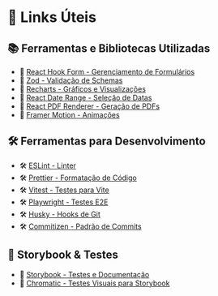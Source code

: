 
<Meta title="Links Úteis" />

# 🔗 Links Úteis

## 📚 Ferramentas e Bibliotecas Utilizadas

- 📖 [React Hook Form - Gerenciamento de Formulários](https://react-hook-form.com/)
- 📖 [Zod - Validação de Schemas](https://zod.dev/)
- 📖 [Recharts - Gráficos e Visualizações](https://recharts.org/en-US/)
- 📖 [React Date Range - Seleção de Datas](https://github.com/hypeserver/react-date-range)
- 📖 [React PDF Renderer - Geração de PDFs](https://react-pdf.dev/)
- 📖 [Framer Motion - Animações](https://www.framer.com/motion/)

## 🛠 Ferramentas para Desenvolvimento

- 🛠 [ESLint - Linter](https://eslint.org/docs/latest/)
- 🛠 [Prettier - Formatação de Código](https://prettier.io/)
- 🛠 [Vitest - Testes para Vite](https://vitest.dev/)
- 🛠 [Playwright - Testes E2E](https://playwright.dev/)
- 🛠 [Husky - Hooks de Git](https://typicode.github.io/husky/)
- 🛠 [Commitizen - Padrão de Commits](https://commitizen-tools.github.io/commitizen/)

## 📌 Storybook & Testes

- 📖 [Storybook - Testes e Documentação](https://storybook.js.org/)
- 📖 [Chromatic - Testes Visuais para Storybook](https://www.chromatic.com/)
